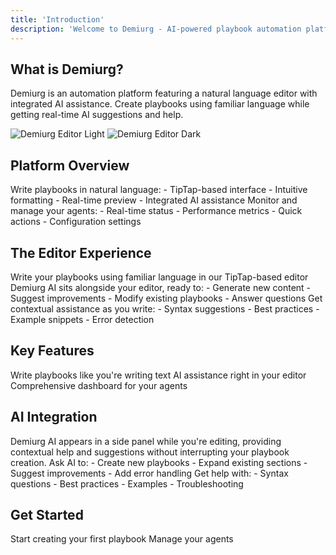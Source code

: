 ```yaml
---
title: 'Introduction'
description: 'Welcome to Demiurg - AI-powered playbook automation platform'
---
```


## What is Demiurg?

Demiurg is an automation platform featuring a natural language editor with integrated AI assistance. Create playbooks using familiar language while getting real-time AI suggestions and help.

<Frame>
  <img
    className="block dark:hidden"
    src="/images/editor-overview-light.png"
    alt="Demiurg Editor Light"
  />
  <img
    className="hidden dark:block"
    src="/images/editor-overview-dark.png"
    alt="Demiurg Editor Dark"
  />
</Frame>

## Platform Overview

<CardGroup cols={2}>
  <Card title="Playbook Editor" icon="pen-to-square">
    Write playbooks in natural language:
    - TipTap-based interface
    - Intuitive formatting
    - Real-time preview
    - Integrated AI assistance
  </Card>
  <Card title="Agent Dashboard" icon="gauge">
    Monitor and manage your agents:
    - Real-time status
    - Performance metrics
    - Quick actions
    - Configuration settings
  </Card>
</CardGroup>

## The Editor Experience

<Steps>
  <Step title="Natural Language Editor">
    Write your playbooks using familiar language in our TipTap-based editor
  </Step>
  
  <Step title="AI Assistant">
    Demiurg AI sits alongside your editor, ready to:
    - Generate new content
    - Suggest improvements
    - Modify existing playbooks
    - Answer questions
  </Step>
  
  <Step title="Real-time Help">
    Get contextual assistance as you write:
    - Syntax suggestions
    - Best practices
    - Example snippets
    - Error detection
  </Step>
</Steps>

## Key Features

<CardGroup cols={3}>
  <Card title="Natural Editor" icon="pen-fancy">
    Write playbooks like you're writing text
  </Card>
  <Card title="Integrated AI" icon="robot">
    AI assistance right in your editor
  </Card>
  <Card title="Agent Management" icon="gauge">
    Comprehensive dashboard for your agents
  </Card>
</CardGroup>

## AI Integration

<Note>
  Demiurg AI appears in a side panel while you're editing, providing contextual help and suggestions without interrupting your playbook creation.
</Note>

<CardGroup cols={2}>
  <Card title="Generate Content" icon="wand-magic-sparkles">
    Ask AI to:
    - Create new playbooks
    - Expand existing sections
    - Suggest improvements
    - Add error handling
  </Card>
  <Card title="Real-time Assistance" icon="comments">
    Get help with:
    - Syntax questions
    - Best practices
    - Examples
    - Troubleshooting
  </Card>
</CardGroup>

## Get Started

<CardGroup cols={2}>
  <Card title="Open Editor" icon="pen-to-square" href="/playbooks/creating">
    Start creating your first playbook
  </Card>
  <Card title="View Dashboard" icon="gauge" href="/quick-start">
    Manage your agents
  </Card>
</CardGroup>
